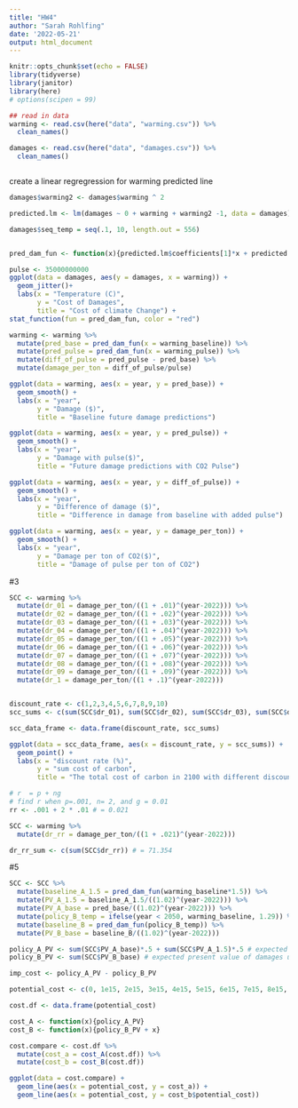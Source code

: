 ```yaml
---
title: "HW4"
author: "Sarah Rohlfing"
date: '2022-05-21'
output: html_document
---
```


```r
knitr::opts_chunk$set(echo = FALSE)
library(tidyverse)
library(janitor)
library(here)
# options(scipen = 99)
```

```r
## read in data
warming <- read.csv(here("data", "warming.csv")) %>% 
  clean_names() 

damages <- read.csv(here("data", "damages.csv")) %>% 
  clean_names() 
```

```r

```


create a linear regregression for warming predicted line
```r
damages$warming2 <- damages$warming ^ 2

predicted.lm <- lm(damages ~ 0 + warming + warming2 -1, data = damages)

damages$seq_temp = seq(.1, 10, length.out = 556)



```

```r
pred_dam_fun <- function(x){predicted.lm$coefficients[1]*x + predicted.lm$coefficients[2]*x^2}

pulse <- 35000000000
ggplot(data = damages, aes(y = damages, x = warming)) +
  geom_jitter()+
  labs(x = "Temperature (C)",
       y = "Cost of Damages",
       title = "Cost of climate Change") +
stat_function(fun = pred_dam_fun, color = "red")
```

```r
warming <- warming %>% 
  mutate(pred_base = pred_dam_fun(x = warming_baseline)) %>% 
  mutate(pred_pulse = pred_dam_fun(x = warming_pulse)) %>% 
  mutate(diff_of_pulse = pred_pulse - pred_base) %>% 
  mutate(damage_per_ton = diff_of_pulse/pulse)
```


```r
ggplot(data = warming, aes(x = year, y = pred_base)) +
  geom_smooth() +
  labs(x = "year",
       y = "Damage ($)",
       title = "Baseline future damage predictions")

ggplot(data = warming, aes(x = year, y = pred_pulse)) +
  geom_smooth() +
  labs(x = "year",
       y = "Damage with pulse($)",
       title = "Future damage predictions with CO2 Pulse")

ggplot(data = warming, aes(x = year, y = diff_of_pulse)) +
  geom_smooth() +
  labs(x = "year",
       y = "Difference of damage ($)",
       title = "Difference in damage from baseline with added pulse")

ggplot(data = warming, aes(x = year, y = damage_per_ton)) +
  geom_smooth() +
  labs(x = "year",
       y = "Damage per ton of CO2($)",
       title = "Damage of pulse per ton of CO2")

```
#3
```r
SCC <- warming %>% 
  mutate(dr_01 = damage_per_ton/((1 + .01)^(year-2022))) %>% 
  mutate(dr_02 = damage_per_ton/((1 + .02)^(year-2022))) %>%
  mutate(dr_03 = damage_per_ton/((1 + .03)^(year-2022))) %>% 
  mutate(dr_04 = damage_per_ton/((1 + .04)^(year-2022))) %>%
  mutate(dr_05 = damage_per_ton/((1 + .05)^(year-2022))) %>% 
  mutate(dr_06 = damage_per_ton/((1 + .06)^(year-2022))) %>% 
  mutate(dr_07 = damage_per_ton/((1 + .07)^(year-2022))) %>%
  mutate(dr_08 = damage_per_ton/((1 + .08)^(year-2022))) %>% 
  mutate(dr_09 = damage_per_ton/((1 + .09)^(year-2022))) %>% 
  mutate(dr_1 = damage_per_ton/((1 + .1)^(year-2022)))


discount_rate <- c(1,2,3,4,5,6,7,8,9,10)
scc_sums <- c(sum(SCC$dr_01), sum(SCC$dr_02), sum(SCC$dr_03), sum(SCC$dr_04), sum(SCC$dr_05), sum(SCC$dr_06), sum(SCC$dr_07), sum(SCC$dr_08), sum(SCC$dr_09), sum(SCC$dr_1))

scc_data_frame <- data.frame(discount_rate, scc_sums)
```

```r
ggplot(data = scc_data_frame, aes(x = discount_rate, y = scc_sums)) +
  geom_point() +
  labs(x = "discount rate (%)", 
       y = "sum cost of carbon",
       title = "The total cost of carbon in 2100 with different discount rates")
```
```r

# r  = p + ng
# find r when p=.001, n= 2, and g = 0.01
rr <- .001 + 2 * .01 # = 0.021

SCC <- warming %>% 
  mutate(dr_rr = damage_per_ton/((1 + .021)^(year-2022))) 

dr_rr_sum <- c(sum(SCC$dr_rr)) # = 71.354

```
#5
```r
SCC <- SCC %>% 
  mutate(baseline_A_1.5 = pred_dam_fun(warming_baseline*1.5)) %>% 
  mutate(PV_A_1.5 = baseline_A_1.5/((1.02)^(year-2022))) %>% 
  mutate(PV_A_base = pred_base/((1.02)^(year-2022))) %>% 
  mutate(policy_B_temp = ifelse(year < 2050, warming_baseline, 1.29)) %>% 
  mutate(baseline_B = pred_dam_fun(policy_B_temp)) %>% 
  mutate(PV_B_base = baseline_B/((1.02)^(year-2022)))

policy_A_PV <- sum(SCC$PV_A_base)*.5 + sum(SCC$PV_A_1.5)*.5 # expected present value of damages under policy A
policy_B_PV <- sum(SCC$PV_B_base) # expected present value of damages under policy B
```

```r
imp_cost <- policy_A_PV - policy_B_PV

potential_cost <- c(0, 1e15, 2e15, 3e15, 4e15, 5e15, 6e15, 7e15, 8e15, 9e15)

cost.df <- data.frame(potential_cost)

cost_A <- function(x){policy_A_PV}
cost_B <- function(x){policy_B_PV + x}

cost.compare <- cost.df %>% 
  mutate(cost_a = cost_A(cost.df)) %>% 
  mutate(cost_b = cost_B(cost.df))

ggplot(data = cost.compare) + 
  geom_line(aes(x = potential_cost, y = cost_a)) +
  geom_line(aes(x = potential_cost, y = cost_b$potential_cost))
```

